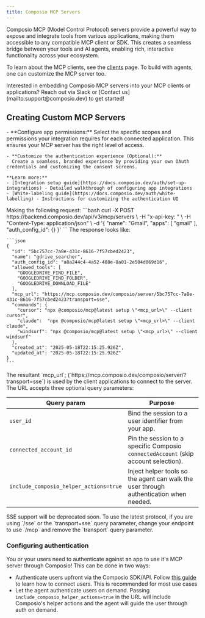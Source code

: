 ```yaml
---
title: Composio MCP Servers
---
```

Composio MCP (Model Control Protocol) servers provide a powerful way to expose and integrate tools from various applications, making them accessible to any compatible MCP client or SDK. This creates a seamless bridge between your tools and AI agents, enabling rich, interactive functionality across your ecosystem.

To learn about the MCP clients, see the [clients](/mcp/clients) page.
To build with agents, one can customize the MCP server too.

<Tip>
Interested in embedding Composio MCP servers into your MCP clients or applications? Reach out via Slack or [Contact us](mailto:support@composio.dev) to get started!
</Tip>

## Creating Custom MCP Servers
<Steps>
  <Step title="Configure Authentication">
    - **Configure app permissions:**
      Select the specific scopes and permissions your integration requires for each connected application. This ensures your MCP server has the right level of access.

    - **Customize the authentication experience (Optional):**
      Create a seamless, branded experience by providing your own OAuth credentials and customizing the consent screens.

    **Learn more:**
    - [Integration setup guide](https://docs.composio.dev/auth/set-up-integrations) - Detailed walkthrough of configuring app integrations
    - [White-labeling guide](https://docs.composio.dev/auth/white-labelling) - Instructions for customizing the authentication UI
  </Step>
  <Step title="Create and configure an MCP server">
    Making the following request:
    ```bash
    curl -X POST https://backend.composio.dev/api/v3/mcp/servers \
      -H "x-api-key: <YOUR_API_KEY>" \
      -H "Content-Type: application/json" \
      -d '{
        "name": "Gmail",
        "apps": [
          "gmail"
        ],
        "auth_config_id": {}
      }'
    ```
    The response looks like:

    ```json
    {
      "id": "5bc757cc-7a8e-431c-8616-7f57cbed2423",
      "name": "gdrive_searcher",
      "auth_config_id": "a8a244c4-4a52-488e-8a01-2e504d069d16",
      "allowed_tools": [
        "GOOGLEDRIVE_FIND_FILE",
        "GOOGLEDRIVE_FIND_FOLDER",
        "GOOGLEDRIVE_DOWNLOAD_FILE"
      ],
      "mcp_url": "https://mcp.composio.dev/composio/server/5bc757cc-7a8e-431c-8616-7f57cbed2423?transport=sse",
      "commands": {
        "cursor": "npx @composio/mcp@latest setup \"<mcp_url>\" --client cursor",
        "claude":  "npx @composio/mcp@latest setup \"<mcp_url>\" --client claude",
        "windsurf": "npx @composio/mcp@latest setup \"<mcp_url>\" --client windsurf"
      },
      "created_at": "2025-05-18T22:15:25.926Z",
      "updated_at": "2025-05-18T22:15:25.926Z"
    }
    ```
  </Step>
  <Step title="Client applications connect to the server">
    The resultant `mcp_url`; (`https://mcp.composio.dev/composio/server/<UUID>?transport=sse`) is used by the client applications to connect to the server.  
    The URL accepts three optional query parameters:

| Query param | Purpose |
|-------------|---------|
| `user_id` | Bind the session to a user identifier from your app. |
| `connected_account_id` | Pin the session to a specific Composio `connectedAccount` (skip account selection). |
| `include_composio_helper_actions=true` | Inject helper tools so the agent can walk the user through authentication when needed. |

  </Step>
</Steps>

<Tip>
  SSE support will be deprecated soon. To use the latest protocol, if you are using `/sse` or the `transport=sse` query parameter, change your endpoint to use `/mcp` and remove the `transport` query parameter.
</Tip>

### Configuring authentication
You or your users need to authenticate against an app to use it's MCP server through Composio!
This can be done in two ways:

* Authenticate users upfront via the Composio SDK/API. Follow [this guide](/auth/connection) to learn how to connect users. This is recommended for most use cases
* Let the agent authenticate users on demand. Passing `include_composio_helper_actions=true` in the URL will include Composio's helper actions and the agent will guide the user through auth on demand.

